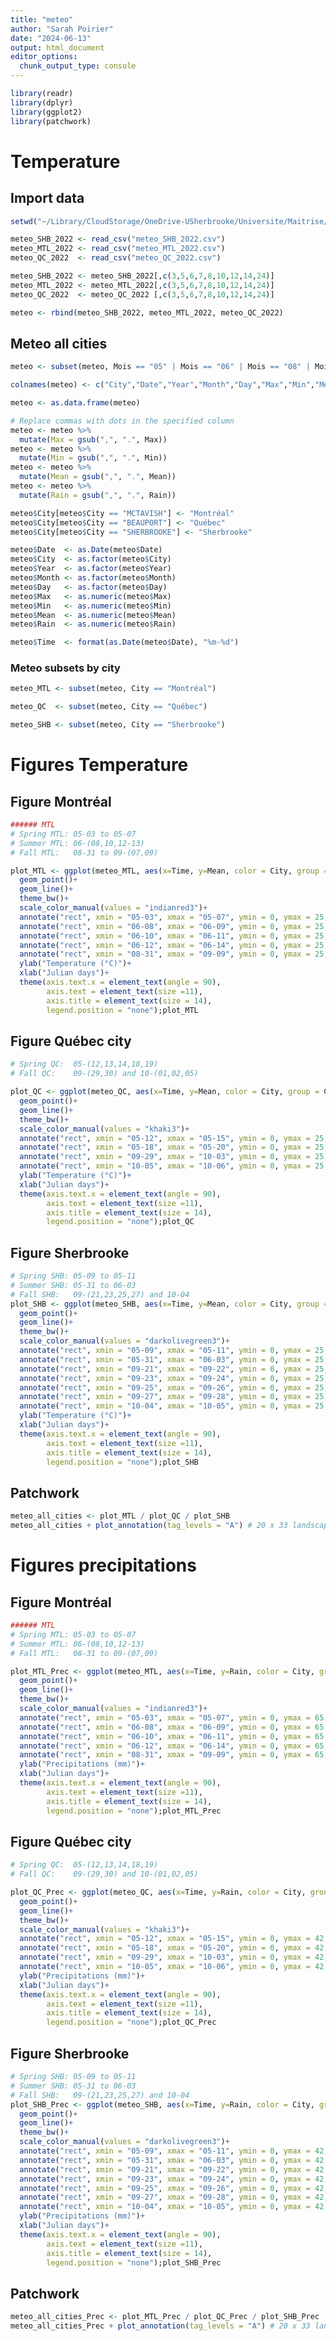 ```yaml
---
title: "meteo"
author: "Sarah Poirier"
date: "2024-06-13"
output: html_document
editor_options: 
  chunk_output_type: console
---
```

```r
library(readr)
library(dplyr)
library(ggplot2)
library(patchwork)
```

# Temperature
## Import data
```r
setwd("~/Library/CloudStorage/OneDrive-USherbrooke/Universite/Maitrise/WRITING/Bioaerosol_article/meteo")

meteo_SHB_2022 <- read_csv("meteo_SHB_2022.csv")
meteo_MTL_2022 <- read_csv("meteo_MTL_2022.csv")
meteo_QC_2022  <- read_csv("meteo_QC_2022.csv")

meteo_SHB_2022 <- meteo_SHB_2022[,c(3,5,6,7,8,10,12,14,24)]
meteo_MTL_2022 <- meteo_MTL_2022[,c(3,5,6,7,8,10,12,14,24)]
meteo_QC_2022  <- meteo_QC_2022 [,c(3,5,6,7,8,10,12,14,24)]

meteo <- rbind(meteo_SHB_2022, meteo_MTL_2022, meteo_QC_2022)

```

## Meteo all cities
```r
meteo <- subset(meteo, Mois == "05" | Mois == "06" | Mois == "08" | Mois == "09" | Mois == "10")

colnames(meteo) <- c("City","Date","Year","Month","Day","Max","Min","Mean","Rain")

meteo <- as.data.frame(meteo)

# Replace commas with dots in the specified column
meteo <- meteo %>%
  mutate(Max = gsub(",", ".", Max))
meteo <- meteo %>%
  mutate(Min = gsub(",", ".", Min))
meteo <- meteo %>%
  mutate(Mean = gsub(",", ".", Mean))
meteo <- meteo %>%
  mutate(Rain = gsub(",", ".", Rain))

meteo$City[meteo$City == "MCTAVISH"] <- "Montréal"
meteo$City[meteo$City == "BEAUPORT"] <- "Québec"
meteo$City[meteo$City == "SHERBROOKE"] <- "Sherbrooke"

meteo$Date  <- as.Date(meteo$Date)
meteo$City  <- as.factor(meteo$City)
meteo$Year  <- as.factor(meteo$Year)
meteo$Month <- as.factor(meteo$Month)
meteo$Day   <- as.factor(meteo$Day)
meteo$Max   <- as.numeric(meteo$Max)
meteo$Min   <- as.numeric(meteo$Min)
meteo$Mean  <- as.numeric(meteo$Mean)
meteo$Rain  <- as.numeric(meteo$Rain)

meteo$Time  <- format(as.Date(meteo$Date), "%m-%d")
```

### Meteo subsets by city
```r
meteo_MTL <- subset(meteo, City == "Montréal")

meteo_QC  <- subset(meteo, City == "Québec")

meteo_SHB <- subset(meteo, City == "Sherbrooke")
```

# Figures Temperature
## Figure Montréal
```r
###### MTL
# Spring MTL: 05-03 to 05-07
# Summer MTL: 06-(08,10,12-13)
# Fall MTL:   08-31 to 09-(07,09)

plot_MTL <- ggplot(meteo_MTL, aes(x=Time, y=Mean, color = City, group = City)) + 
  geom_point()+ 
  geom_line()+
  theme_bw()+
  scale_color_manual(values = "indianred3")+
  annotate("rect", xmin = "05-03", xmax = "05-07", ymin = 0, ymax = 25, alpha = 0.5, fill = "#ffb3c6")+
  annotate("rect", xmin = "06-08", xmax = "06-09", ymin = 0, ymax = 25, alpha = 0.5, fill = "#61a5c2")+
  annotate("rect", xmin = "06-10", xmax = "06-11", ymin = 0, ymax = 25, alpha = 0.5, fill = "#61a5c2")+
  annotate("rect", xmin = "06-12", xmax = "06-14", ymin = 0, ymax = 25, alpha = 0.5, fill = "#61a5c2")+
  annotate("rect", xmin = "08-31", xmax = "09-09", ymin = 0, ymax = 25, alpha = 0.5, fill = "#F29040")+
  ylab("Temperature (°C)")+
  xlab("Julian days")+
  theme(axis.text.x = element_text(angle = 90),
        axis.text = element_text(size =11),
        axis.title = element_text(size = 14),
        legend.position = "none");plot_MTL
```

## Figure Québec city
```r
# Spring QC:  05-(12,13,14,18,19)
# Fall QC:    09-(29,30) and 10-(01,02,05)

plot_QC <- ggplot(meteo_QC, aes(x=Time, y=Mean, color = City, group = City)) + 
  geom_point()+ 
  geom_line()+
  theme_bw()+
  scale_color_manual(values = "khaki3")+
  annotate("rect", xmin = "05-12", xmax = "05-15", ymin = 0, ymax = 25, alpha = 0.5, fill = "#ffb3c6")+
  annotate("rect", xmin = "05-18", xmax = "05-20", ymin = 0, ymax = 25, alpha = 0.5, fill = "#ffb3c6")+
  annotate("rect", xmin = "09-29", xmax = "10-03", ymin = 0, ymax = 25, alpha = 0.5, fill = "#F29040")+
  annotate("rect", xmin = "10-05", xmax = "10-06", ymin = 0, ymax = 25, alpha = 0.5, fill = "#F29040")+
  ylab("Temperature (°C)")+
  xlab("Julian days")+
  theme(axis.text.x = element_text(angle = 90),
        axis.text = element_text(size =11),
        axis.title = element_text(size = 14),
        legend.position = "none");plot_QC
```

## Figure Sherbrooke
```r
# Spring SHB: 05-09 to 05-11
# Summer SHB: 05-31 to 06-03
# Fall SHB:   09-(21,23,25,27) and 10-04
plot_SHB <- ggplot(meteo_SHB, aes(x=Time, y=Mean, color = City, group = City)) + 
  geom_point()+ 
  geom_line()+
  theme_bw()+
  scale_color_manual(values = "darkolivegreen3")+
  annotate("rect", xmin = "05-09", xmax = "05-11", ymin = 0, ymax = 25, alpha = 0.5, fill = "#ffb3c6")+
  annotate("rect", xmin = "05-31", xmax = "06-03", ymin = 0, ymax = 25, alpha = 0.5, fill = "#61a5c2")+
  annotate("rect", xmin = "09-21", xmax = "09-22", ymin = 0, ymax = 25, alpha = 0.5, fill = "#F29040")+
  annotate("rect", xmin = "09-23", xmax = "09-24", ymin = 0, ymax = 25, alpha = 0.5, fill = "#F29040")+
  annotate("rect", xmin = "09-25", xmax = "09-26", ymin = 0, ymax = 25, alpha = 0.5, fill = "#F29040")+
  annotate("rect", xmin = "09-27", xmax = "09-28", ymin = 0, ymax = 25, alpha = 0.5, fill = "#F29040")+
  annotate("rect", xmin = "10-04", xmax = "10-05", ymin = 0, ymax = 25, alpha = 0.5, fill = "#F29040")+
  ylab("Temperature (°C)")+
  xlab("Julian days")+
  theme(axis.text.x = element_text(angle = 90),
        axis.text = element_text(size =11),
        axis.title = element_text(size = 14),
        legend.position = "none");plot_SHB
```

## Patchwork
```r
meteo_all_cities <- plot_MTL / plot_QC / plot_SHB
meteo_all_cities + plot_annotation(tag_levels = "A") # 20 x 33 landscape
```

# Figures precipitations
## Figure Montréal
```r
###### MTL
# Spring MTL: 05-03 to 05-07
# Summer MTL: 06-(08,10,12-13)
# Fall MTL:   08-31 to 09-(07,09)

plot_MTL_Prec <- ggplot(meteo_MTL, aes(x=Time, y=Rain, color = City, group = City)) + 
  geom_point()+ 
  geom_line()+
  theme_bw()+
  scale_color_manual(values = "indianred3")+
  annotate("rect", xmin = "05-03", xmax = "05-07", ymin = 0, ymax = 65, alpha = 0.5, fill = "#ffb3c6")+
  annotate("rect", xmin = "06-08", xmax = "06-09", ymin = 0, ymax = 65, alpha = 0.5, fill = "#61a5c2")+
  annotate("rect", xmin = "06-10", xmax = "06-11", ymin = 0, ymax = 65, alpha = 0.5, fill = "#61a5c2")+
  annotate("rect", xmin = "06-12", xmax = "06-14", ymin = 0, ymax = 65, alpha = 0.5, fill = "#61a5c2")+
  annotate("rect", xmin = "08-31", xmax = "09-09", ymin = 0, ymax = 65, alpha = 0.5, fill = "#F29040")+
  ylab("Precipitations (mm)")+
  xlab("Julian days")+
  theme(axis.text.x = element_text(angle = 90),
        axis.text = element_text(size =11),
        axis.title = element_text(size = 14),
        legend.position = "none");plot_MTL_Prec
```

## Figure Québec city
```r
# Spring QC:  05-(12,13,14,18,19)
# Fall QC:    09-(29,30) and 10-(01,02,05)

plot_QC_Prec <- ggplot(meteo_QC, aes(x=Time, y=Rain, color = City, group = City)) + 
  geom_point()+ 
  geom_line()+
  theme_bw()+
  scale_color_manual(values = "khaki3")+
  annotate("rect", xmin = "05-12", xmax = "05-15", ymin = 0, ymax = 42, alpha = 0.5, fill = "#ffb3c6")+
  annotate("rect", xmin = "05-18", xmax = "05-20", ymin = 0, ymax = 42, alpha = 0.5, fill = "#ffb3c6")+
  annotate("rect", xmin = "09-29", xmax = "10-03", ymin = 0, ymax = 42, alpha = 0.5, fill = "#F29040")+
  annotate("rect", xmin = "10-05", xmax = "10-06", ymin = 0, ymax = 42, alpha = 0.5, fill = "#F29040")+
  ylab("Precipitations (mm)")+
  xlab("Julian days")+
  theme(axis.text.x = element_text(angle = 90),
        axis.text = element_text(size =11),
        axis.title = element_text(size = 14),
        legend.position = "none");plot_QC_Prec
```

## Figure Sherbrooke
```r
# Spring SHB: 05-09 to 05-11
# Summer SHB: 05-31 to 06-03
# Fall SHB:   09-(21,23,25,27) and 10-04
plot_SHB_Prec <- ggplot(meteo_SHB, aes(x=Time, y=Rain, color = City, group = City)) + 
  geom_point()+ 
  geom_line()+
  theme_bw()+
  scale_color_manual(values = "darkolivegreen3")+
  annotate("rect", xmin = "05-09", xmax = "05-11", ymin = 0, ymax = 42, alpha = 0.5, fill = "#ffb3c6")+
  annotate("rect", xmin = "05-31", xmax = "06-03", ymin = 0, ymax = 42, alpha = 0.5, fill = "#61a5c2")+
  annotate("rect", xmin = "09-21", xmax = "09-22", ymin = 0, ymax = 42, alpha = 0.5, fill = "#F29040")+
  annotate("rect", xmin = "09-23", xmax = "09-24", ymin = 0, ymax = 42, alpha = 0.5, fill = "#F29040")+
  annotate("rect", xmin = "09-25", xmax = "09-26", ymin = 0, ymax = 42, alpha = 0.5, fill = "#F29040")+
  annotate("rect", xmin = "09-27", xmax = "09-28", ymin = 0, ymax = 42, alpha = 0.5, fill = "#F29040")+
  annotate("rect", xmin = "10-04", xmax = "10-05", ymin = 0, ymax = 42, alpha = 0.5, fill = "#F29040")+
  ylab("Precipitations (mm)")+
  xlab("Julian days")+
  theme(axis.text.x = element_text(angle = 90),
        axis.text = element_text(size =11),
        axis.title = element_text(size = 14),
        legend.position = "none");plot_SHB_Prec
```

## Patchwork
```r
meteo_all_cities_Prec <- plot_MTL_Prec / plot_QC_Prec / plot_SHB_Prec
meteo_all_cities_Prec + plot_annotation(tag_levels = "A") # 20 x 33 landscape
```

